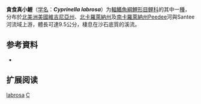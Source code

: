 {{Speciesbox
| name = 貪食真小鯉
| status = NE
| status_system = IUCN3.1
| image = 
| genus = Cyprinella
| species = labrosa
| authority = [[Cope|Cope]], 1870
| synonyms = *''Ceratichthys labrosus''<br /><small>Cope, 1870</small> ''
*''Hybopsis labrosa''<br /><small>Cope, 1870</small> ''
}}

'''貪食真小鯉'''（[[学名|学名]]：'''''Cyprinella labrosa'''''）为[[輻鰭魚綱|輻鰭魚綱]][[鯉形目|鯉形目]][[鲤科|鲤科]]的其中一[[種|種]]，分布於[[北美洲|北美洲]][[美國|美國]][[弗吉尼亚州|維吉尼亞州]]、[[北卡羅萊納州|北卡羅萊納州]]及[[南卡羅萊納州|南卡羅萊納州]]Peedee河與Santee河流域上游，體長可達9.5公分，棲息在沙石底質的溪流。

== 参考資料 ==
*{{FishBase_species|genus=Cyprinella|species=labrosa|year=2011|month=12}}

== 扩展阅读 ==
{{ReflistH}}
{{wikispecies-inline|Cyprinella labrosa|貪食真小鯉}}
{{ReflistF}}
{{Taxonbar|from=Q5793792}}
{{Cypriniformes-stub}}
[[Category:真小鯉屬|labrosa]]
[[Category:1870年描述的鱼类|C]]